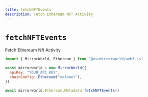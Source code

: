 ```yaml
---
title: fetchNFTEvents
description: Fetch Ethereum NFT Activity
---
```


# `fetchNFTEvents`

Fetch Ethereum Nft Activity

```js
import { MirrorWorld, Ethereum } from "@usemirrorworld/web3.js"

const mirrorworld = new MirrorWorld({
  apiKey: "YOUR_API_KEY",
  chainConfig: Ethereum("mainnet"),
})

await mirrorworld.Ethereum.Metadata.fetchNFTEvents()
```